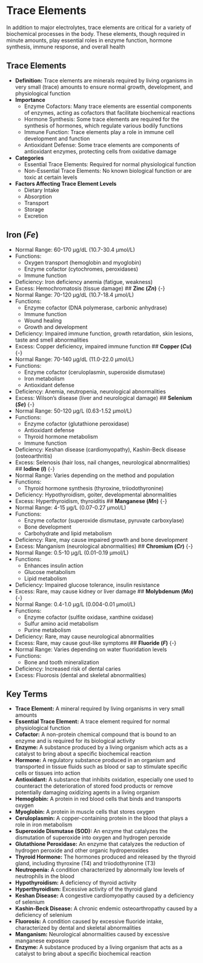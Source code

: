 # Trace Elements {-}

In addition to major electrolytes, trace elements are critical for a variety of biochemical processes in the body. These elements, though required in minute amounts, play essential roles in enzyme function, hormone synthesis, immune response, and overall health

## **Trace Elements** {-}

*   **Definition:** Trace elements are minerals required by living organisms in very small (trace) amounts to ensure normal growth, development, and physiological function
*   **Importance**
    *   Enzyme Cofactors: Many trace elements are essential components of enzymes, acting as cofactors that facilitate biochemical reactions
    *   Hormone Synthesis: Some trace elements are required for the synthesis of hormones, which regulate various bodily functions
    *   Immune Function: Trace elements play a role in immune cell development and function
    *   Antioxidant Defense: Some trace elements are components of antioxidant enzymes, protecting cells from oxidative damage
*   **Categories**
    *   Essential Trace Elements: Required for normal physiological function
    *   Non-Essential Trace Elements: No known biological function or are toxic at certain levels
*   **Factors Affecting Trace Element Levels**
    *   Dietary Intake
    *   Absorption
    *   Transport
    *   Storage
    *   Excretion


## **Iron ($Fe$)** {-}
*   Normal Range: 60-170 μg/dL (10.7-30.4 μmol/L)
*   Functions:
    *   Oxygen transport (hemoglobin and myoglobin)
    *   Enzyme cofactor (cytochromes, peroxidases)
    *   Immune function
*   Deficiency: Iron deficiency anemia (fatigue, weakness)
*   Excess: Hemochromatosis (tissue damage)
## **Zinc ($Zn$)** {-}
*   Normal Range: 70-120 μg/dL (10.7-18.4 μmol/L)
*   Functions:
    *   Enzyme cofactor (DNA polymerase, carbonic anhydrase)
    *   Immune function
    *   Wound healing
    *   Growth and development
*   Deficiency: Impaired immune function, growth retardation, skin lesions, taste and smell abnormalities
*   Excess: Copper deficiency, impaired immune function
## **Copper ($Cu$)** {-}
*   Normal Range: 70-140 μg/dL (11.0-22.0 μmol/L)
*   Functions:
    *   Enzyme cofactor (ceruloplasmin, superoxide dismutase)
    *   Iron metabolism
    *   Antioxidant defense
*   Deficiency: Anemia, neutropenia, neurological abnormalities
*   Excess: Wilson's disease (liver and neurological damage)
## **Selenium ($Se$)** {-}
*   Normal Range: 50-120 μg/L (0.63-1.52 μmol/L)
*   Functions:
    *   Enzyme cofactor (glutathione peroxidase)
    *   Antioxidant defense
    *   Thyroid hormone metabolism
    *   Immune function
*   Deficiency: Keshan disease (cardiomyopathy), Kashin-Beck disease (osteoarthritis)
*   Excess: Selenosis (hair loss, nail changes, neurological abnormalities)
## **Iodine ($I$)** {-}
*   Normal Range: Varies depending on the method and population
*   Functions:
    *   Thyroid hormone synthesis (thyroxine, triiodothyronine)
*   Deficiency: Hypothyroidism, goiter, developmental abnormalities
*   Excess: Hyperthyroidism, thyroiditis
## **Manganese ($Mn$)** {-}
*   Normal Range: 4-15 μg/L (0.07-0.27 μmol/L)
*   Functions:
    *   Enzyme cofactor (superoxide dismutase, pyruvate carboxylase)
    *   Bone development
    *   Carbohydrate and lipid metabolism
*   Deficiency: Rare, may cause impaired growth and bone development
*   Excess: Manganism (neurological abnormalities)
## **Chromium ($Cr$)** {-}
*   Normal Range: 0.5-10 μg/L (0.01-0.19 μmol/L)
*   Functions:
    *   Enhances insulin action
    *   Glucose metabolism
    *   Lipid metabolism
*   Deficiency: Impaired glucose tolerance, insulin resistance
*   Excess: Rare, may cause kidney or liver damage
## **Molybdenum ($Mo$)** {-}
*   Normal Range: 0.4-1.0 μg/L (0.004-0.01 μmol/L)
*   Functions:
    *   Enzyme cofactor (sulfite oxidase, xanthine oxidase)
    *   Sulfur amino acid metabolism
    *   Purine metabolism
*   Deficiency: Rare, may cause neurological abnormalities
*   Excess: Rare, may cause gout-like symptoms
## **Fluoride ($F$)** {-}
*   Normal Range: Varies depending on water fluoridation levels
*   Functions:
    *   Bone and tooth mineralization
*   Deficiency: Increased risk of dental caries
*   Excess: Fluorosis (dental and skeletal abnormalities)

## **Key Terms** {-}

*   **Trace Element:** A mineral required by living organisms in very small amounts
*   **Essential Trace Element:** A trace element required for normal physiological function
*   **Cofactor:** A non-protein chemical compound that is bound to an enzyme and is required for its biological activity
*   **Enzyme:** A substance produced by a living organism which acts as a catalyst to bring about a specific biochemical reaction
*   **Hormone:** A regulatory substance produced in an organism and transported in tissue fluids such as blood or sap to stimulate specific cells or tissues into action
*   **Antioxidant:** A substance that inhibits oxidation, especially one used to counteract the deterioration of stored food products or remove potentially damaging oxidizing agents in a living organism
*   **Hemoglobin:** A protein in red blood cells that binds and transports oxygen
*   **Myoglobin:** A protein in muscle cells that stores oxygen
*   **Ceruloplasmin:** A copper-containing protein in the blood that plays a role in iron metabolism
*   **Superoxide Dismutase (SOD):** An enzyme that catalyzes the dismutation of superoxide into oxygen and hydrogen peroxide
*   **Glutathione Peroxidase:** An enzyme that catalyzes the reduction of hydrogen peroxide and other organic hydroperoxides
*   **Thyroid Hormone:** The hormones produced and released by the thyroid gland, including thyroxine (T4) and triiodothyronine (T3)
*   **Neutropenia:** A condition characterized by abnormally low levels of neutrophils in the blood
*   **Hypothyroidism:** A deficiency of thyroid activity
*   **Hyperthyroidism:** Excessive activity of the thyroid gland
*   **Keshan Disease:** A congestive cardiomyopathy caused by a deficiency of selenium
*   **Kashin-Beck Disease:** A chronic endemic osteoarthropathy caused by a deficiency of selenium
*   **Fluorosis:** A condition caused by excessive fluoride intake, characterized by dental and skeletal abnormalities
*   **Manganism:** Neurological abnormalities caused by excessive manganese exposure
*   **Enzyme:** A substance produced by a living organism that acts as a catalyst to bring about a specific biochemical reaction

